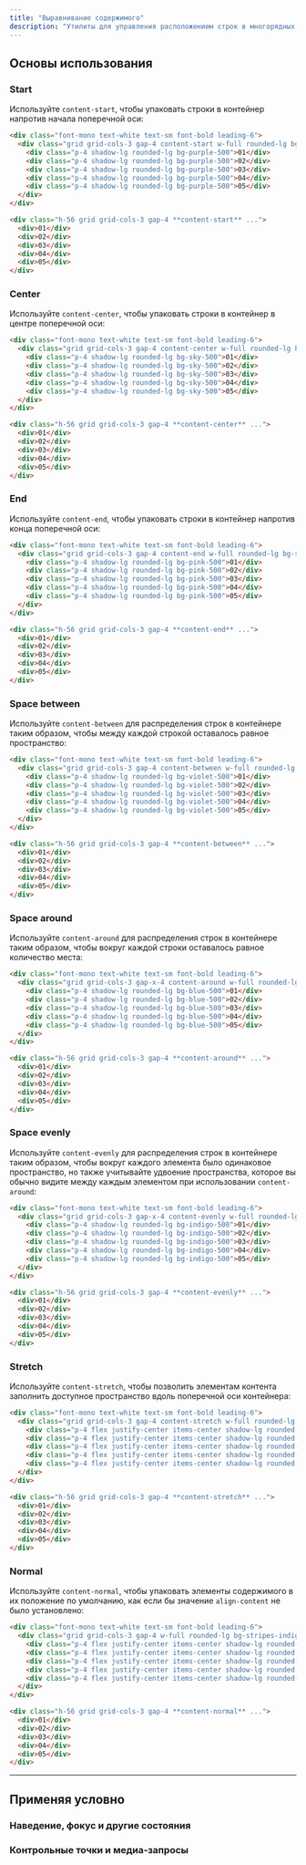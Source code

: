 ```yaml
---
title: "Выравнивание содержимого"
description: "Утилиты для управления расположением строк в многорядных флекс и грид контейнерах."
---
```




## Основы использования

### Start

Используйте `content-start`, чтобы упаковать строки в контейнер напротив начала поперечной оси:

```html {{ example: true }}
<div class="font-mono text-white text-sm font-bold leading-6">
  <div class="grid grid-cols-3 gap-4 content-start w-full rounded-lg bg-stripes-purple text-center h-56">
    <div class="p-4 shadow-lg rounded-lg bg-purple-500">01</div>
    <div class="p-4 shadow-lg rounded-lg bg-purple-500">02</div>
    <div class="p-4 shadow-lg rounded-lg bg-purple-500">03</div>
    <div class="p-4 shadow-lg rounded-lg bg-purple-500">04</div>
    <div class="p-4 shadow-lg rounded-lg bg-purple-500">05</div>
  </div>
</div>
```

```html
<div class="h-56 grid grid-cols-3 gap-4 **content-start** ...">
  <div>01</div>
  <div>02</div>
  <div>03</div>
  <div>04</div>
  <div>05</div>
</div>
```

### Center

Используйте `content-center`, чтобы упаковать строки в контейнер в центре поперечной оси:

```html {{ example: true }}
<div class="font-mono text-white text-sm font-bold leading-6">
  <div class="grid grid-cols-3 gap-4 content-center w-full rounded-lg bg-stripes-sky text-center h-56">
    <div class="p-4 shadow-lg rounded-lg bg-sky-500">01</div>
    <div class="p-4 shadow-lg rounded-lg bg-sky-500">02</div>
    <div class="p-4 shadow-lg rounded-lg bg-sky-500">03</div>
    <div class="p-4 shadow-lg rounded-lg bg-sky-500">04</div>
    <div class="p-4 shadow-lg rounded-lg bg-sky-500">05</div>
  </div>
</div>
```

```html
<div class="h-56 grid grid-cols-3 gap-4 **content-center** ...">
  <div>01</div>
  <div>02</div>
  <div>03</div>
  <div>04</div>
  <div>05</div>
</div>
```

### End

Используйте `content-end`, чтобы упаковать строки в контейнер напротив конца поперечной оси:

```html {{ example: true }}
<div class="font-mono text-white text-sm font-bold leading-6">
  <div class="grid grid-cols-3 gap-4 content-end w-full rounded-lg bg-stripes-pink text-center h-56">
    <div class="p-4 shadow-lg rounded-lg bg-pink-500">01</div>
    <div class="p-4 shadow-lg rounded-lg bg-pink-500">02</div>
    <div class="p-4 shadow-lg rounded-lg bg-pink-500">03</div>
    <div class="p-4 shadow-lg rounded-lg bg-pink-500">04</div>
    <div class="p-4 shadow-lg rounded-lg bg-pink-500">05</div>
  </div>
</div>
```

```html
<div class="h-56 grid grid-cols-3 gap-4 **content-end** ...">
  <div>01</div>
  <div>02</div>
  <div>03</div>
  <div>04</div>
  <div>05</div>
</div>
```

### Space between

Используйте `content-between` для распределения строк в контейнере таким образом, чтобы между каждой строкой оставалось равное пространство:

```html {{ example: true }}
<div class="font-mono text-white text-sm font-bold leading-6">
  <div class="grid grid-cols-3 gap-4 content-between w-full rounded-lg bg-stripes-violet text-center h-56">
    <div class="p-4 shadow-lg rounded-lg bg-violet-500">01</div>
    <div class="p-4 shadow-lg rounded-lg bg-violet-500">02</div>
    <div class="p-4 shadow-lg rounded-lg bg-violet-500">03</div>
    <div class="p-4 shadow-lg rounded-lg bg-violet-500">04</div>
    <div class="p-4 shadow-lg rounded-lg bg-violet-500">05</div>
  </div>
</div>
```

```html
<div class="h-56 grid grid-cols-3 gap-4 **content-between** ...">
  <div>01</div>
  <div>02</div>
  <div>03</div>
  <div>04</div>
  <div>05</div>
</div>
```

### Space around

Используйте `content-around` для распределения строк в контейнере таким образом, чтобы вокруг каждой строки оставалось равное количество места:

```html {{ example: true }}
<div class="font-mono text-white text-sm font-bold leading-6">
  <div class="grid grid-cols-3 gap-x-4 content-around w-full rounded-lg bg-stripes-blue text-center h-56">
    <div class="p-4 shadow-lg rounded-lg bg-blue-500">01</div>
    <div class="p-4 shadow-lg rounded-lg bg-blue-500">02</div>
    <div class="p-4 shadow-lg rounded-lg bg-blue-500">03</div>
    <div class="p-4 shadow-lg rounded-lg bg-blue-500">04</div>
    <div class="p-4 shadow-lg rounded-lg bg-blue-500">05</div>
  </div>
</div>
```

```html
<div class="h-56 grid grid-cols-3 gap-4 **content-around** ...">
  <div>01</div>
  <div>02</div>
  <div>03</div>
  <div>04</div>
  <div>05</div>
</div>
```

### Space evenly

Используйте `content-evenly` для распределения строк в контейнере таким образом, чтобы вокруг каждого элемента было одинаковое пространство, но также учитывайте удвоение пространства, которое вы обычно видите между каждым элементом при использовании `content-around`:

```html {{ example: true }}
<div class="font-mono text-white text-sm font-bold leading-6">
  <div class="grid grid-cols-3 gap-x-4 content-evenly w-full rounded-lg bg-stripes-indigo text-center h-56">
    <div class="p-4 shadow-lg rounded-lg bg-indigo-500">01</div>
    <div class="p-4 shadow-lg rounded-lg bg-indigo-500">02</div>
    <div class="p-4 shadow-lg rounded-lg bg-indigo-500">03</div>
    <div class="p-4 shadow-lg rounded-lg bg-indigo-500">04</div>
    <div class="p-4 shadow-lg rounded-lg bg-indigo-500">05</div>
  </div>
</div>
```

```html
<div class="h-56 grid grid-cols-3 gap-4 **content-evenly** ...">
  <div>01</div>
  <div>02</div>
  <div>03</div>
  <div>04</div>
  <div>05</div>
</div>
```

### Stretch

Используйте `content-stretch`, чтобы позволить элементам контента заполнить доступное пространство вдоль поперечной оси контейнера:

```html {{ example: true }}
<div class="font-mono text-white text-sm font-bold leading-6">
  <div class="grid grid-cols-3 gap-4 content-stretch w-full rounded-lg bg-stripes-fuchsia text-center h-56">
    <div class="p-4 flex justify-center items-center shadow-lg rounded-lg bg-fuchsia-500">01</div>
    <div class="p-4 flex justify-center items-center shadow-lg rounded-lg bg-fuchsia-500">02</div>
    <div class="p-4 flex justify-center items-center shadow-lg rounded-lg bg-fuchsia-500">03</div>
    <div class="p-4 flex justify-center items-center shadow-lg rounded-lg bg-fuchsia-500">04</div>
    <div class="p-4 flex justify-center items-center shadow-lg rounded-lg bg-fuchsia-500">05</div>
  </div>
</div>
```

```html
<div class="h-56 grid grid-cols-3 gap-4 **content-stretch** ...">
  <div>01</div>
  <div>02</div>
  <div>03</div>
  <div>04</div>
  <div>05</div>
</div>
```

### Normal

Используйте `content-normal`, чтобы упаковать элементы содержимого в их положение по умолчанию, как если бы значение `align-content` не было установлено:

```html {{ example: true }}
<div class="font-mono text-white text-sm font-bold leading-6">
  <div class="grid grid-cols-3 gap-4 w-full rounded-lg bg-stripes-indigo text-center h-56">
    <div class="p-4 flex justify-center items-center shadow-lg rounded-lg bg-indigo-500">01</div>
    <div class="p-4 flex justify-center items-center shadow-lg rounded-lg bg-indigo-500">02</div>
    <div class="p-4 flex justify-center items-center shadow-lg rounded-lg bg-indigo-500">03</div>
    <div class="p-4 flex justify-center items-center shadow-lg rounded-lg bg-indigo-500">04</div>
    <div class="p-4 flex justify-center items-center shadow-lg rounded-lg bg-indigo-500">05</div>
  </div>
</div>
```

```html
<div class="h-56 grid grid-cols-3 gap-4 **content-normal** ...">
  <div>01</div>
  <div>02</div>
  <div>03</div>
  <div>04</div>
  <div>05</div>
</div>
```

---

## <Heading ignore>Применяя условно</Heading>

### <Heading ignore>Наведение, фокус и другие состояния</Heading>

<HoverFocusAndOtherStates defaultClass="grid content-start" featuredClass="content-around" />

### <Heading ignore>Контрольные точки и медиа-запросы</Heading>

<BreakpointsAndMediaQueries defaultClass="grid content-start" featuredClass="content-around" />
